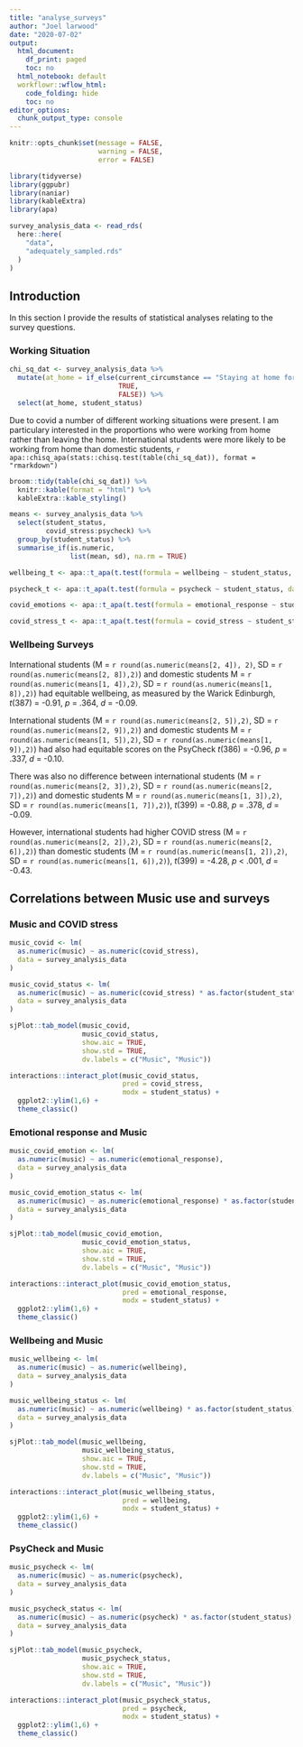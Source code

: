 ```yaml
---
title: "analyse_surveys"
author: "Joel larwood"
date: "2020-07-02"
output:
  html_document:
    df_print: paged
    toc: no
  html_notebook: default
  workflowr::wflow_html:
    code_folding: hide
    toc: no
editor_options:
  chunk_output_type: console
---
```


```r

knitr::opts_chunk$set(message = FALSE,
                      warning = FALSE,
                      error = FALSE)
```

```r
library(tidyverse)
library(ggpubr)
library(naniar)
library(kableExtra)
library(apa)
```

```r

survey_analysis_data <- read_rds(
  here::here(
    "data",
    "adequately_sampled.rds"
  )
)

```

## Introduction {.tabset}

In this section I provide the results of statistical analyses relating to the survey questions. 

### Working Situation

```r

chi_sq_dat <- survey_analysis_data %>% 
  mutate(at_home = if_else(current_circumstance == "Staying at home for study/work",
                           TRUE,
                           FALSE)) %>%
  select(at_home, student_status)

```

Due to covid a number of different working situations were present. I am particulary interested in the proportions who were working from home rather than leaving the home. International students were more likely to be working from home than domestic students, `r apa::chisq_apa(stats::chisq.test(table(chi_sq_dat)), format = "rmarkdown")`

```r
broom::tidy(table(chi_sq_dat)) %>% 
  knitr::kable(format = "html") %>% 
  kableExtra::kable_styling()

means <- survey_analysis_data %>% 
  select(student_status,
         covid_stress:psycheck) %>% 
  group_by(student_status) %>% 
  summarise_if(is.numeric, 
               list(mean, sd), na.rm = TRUE)

wellbeing_t <- apa::t_apa(t.test(formula = wellbeing ~ student_status, data = survey_analysis_data, var.equal = TRUE), format = "rmarkdown")

psycheck_t <- apa::t_apa(t.test(formula = psycheck ~ student_status, data = survey_analysis_data, var.equal = TRUE), format = "rmarkdown")

covid_emotions <- apa::t_apa(t.test(formula = emotional_response ~ student_status, data = survey_analysis_data, var.equal = TRUE), format = "rmarkdown")

covid_stress_t <- apa::t_apa(t.test(formula = covid_stress ~ student_status, data = survey_analysis_data, var.equal = TRUE), format = "rmarkdown")
```

### Wellbeing Surveys

International students (M = `r round(as.numeric(means[2, 4]), 2)`, SD = `r round(as.numeric(means[2, 8]),2)`) and domestic students M = `r round(as.numeric(means[1, 4]),2)`, SD = `r round(as.numeric(means[1, 8]),2)`) had equitable wellbeing, as measured by the Warick Edinburgh, *t*(387) = -0.91, *p* = .364, *d* = -0.09.  

International students (M = `r round(as.numeric(means[2, 5]),2)`, SD = `r round(as.numeric(means[2, 9]),2)`) and domestic students M = `r round(as.numeric(means[1, 5]),2)`, SD = `r round(as.numeric(means[1, 9]),2)`) had also had equitable scores on the PsyCheck *t*(386) = -0.96, *p* = .337, *d* = -0.10. 

There was also no difference between international students (M = `r round(as.numeric(means[2, 3]),2)`, SD = `r round(as.numeric(means[2, 7]),2)`) and domestic students M = `r round(as.numeric(means[1, 3]),2)`, SD = `r round(as.numeric(means[1, 7]),2)`), *t*(399) = -0.88, *p* = .378, *d* = -0.09. 

However, international students had higher COVID stress (M = `r round(as.numeric(means[2, 2]),2)`, SD = `r round(as.numeric(means[2, 6]),2)`) than domestic students (M = `r round(as.numeric(means[1, 2]),2)`, SD = `r round(as.numeric(means[1, 6]),2)`), *t*(399) = -4.28, *p* < .001, *d* = -0.43.


## Correlations between Music use and surveys {.tabset}

### Music and COVID stress 

```r
music_covid <- lm(
  as.numeric(music) ~ as.numeric(covid_stress),
  data = survey_analysis_data
)

music_covid_status <- lm(
  as.numeric(music) ~ as.numeric(covid_stress) * as.factor(student_status),
  data = survey_analysis_data
)

sjPlot::tab_model(music_covid,
                  music_covid_status,
                  show.aic = TRUE,
                  show.std = TRUE,
                  dv.labels = c("Music", "Music"))

interactions::interact_plot(music_covid_status,
                            pred = covid_stress,
                            modx = student_status) +
  ggplot2::ylim(1,6) +
  theme_classic()
```

### Emotional response and Music
```r
music_covid_emotion <- lm(
  as.numeric(music) ~ as.numeric(emotional_response),
  data = survey_analysis_data
)

music_covid_emotion_status <- lm(
  as.numeric(music) ~ as.numeric(emotional_response) * as.factor(student_status),
  data = survey_analysis_data
)

sjPlot::tab_model(music_covid_emotion,
                  music_covid_emotion_status,
                  show.aic = TRUE,
                  show.std = TRUE,
                  dv.labels = c("Music", "Music"))

interactions::interact_plot(music_covid_emotion_status,
                            pred = emotional_response,
                            modx = student_status) +
  ggplot2::ylim(1,6) +
  theme_classic()
```


### Wellbeing and Music
```r
music_wellbeing <- lm(
  as.numeric(music) ~ as.numeric(wellbeing),
  data = survey_analysis_data
)

music_wellbeing_status <- lm(
  as.numeric(music) ~ as.numeric(wellbeing) * as.factor(student_status),
  data = survey_analysis_data
)

sjPlot::tab_model(music_wellbeing,
                  music_wellbeing_status,
                  show.aic = TRUE,
                  show.std = TRUE,
                  dv.labels = c("Music", "Music"))

interactions::interact_plot(music_wellbeing_status,
                            pred = wellbeing,
                            modx = student_status) +
  ggplot2::ylim(1,6) +
  theme_classic()
```

### PsyCheck and Music
```r
music_psycheck <- lm(
  as.numeric(music) ~ as.numeric(psycheck),
  data = survey_analysis_data
)

music_psycheck_status <- lm(
  as.numeric(music) ~ as.numeric(psycheck) * as.factor(student_status),
  data = survey_analysis_data
)

sjPlot::tab_model(music_psycheck,
                  music_psycheck_status,
                  show.aic = TRUE,
                  show.std = TRUE,
                  dv.labels = c("Music", "Music"))

interactions::interact_plot(music_psycheck_status,
                            pred = psycheck,
                            modx = student_status) +
  ggplot2::ylim(1,6) +
  theme_classic()
```